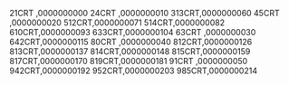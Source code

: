 21CRT ,0000000000
24CRT ,0000000010
313CRT,0000000060
45CRT ,0000000020
512CRT,0000000071
514CRT,0000000082
610CRT,0000000093
633CRT,0000000104
63CRT ,0000000030
642CRT,0000000115
80CRT ,0000000040
812CRT,0000000126
813CRT,0000000137
814CRT,0000000148
815CRT,0000000159
817CRT,0000000170
819CRT,0000000181
91CRT ,0000000050
942CRT,0000000192
952CRT,0000000203
985CRT,0000000214
